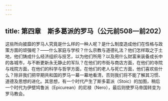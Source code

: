 ```yaml
---
---
---
```

title: 第四章　斯多葛派的罗马（公元前508—前202）
---




这些所向披靡的罗马人究竟是什么样的一种人呢？是什么制度造成他们在性格与政策方面的顽强呢？——什么家庭与学校？什么宗教与道德礼法？他们怎样取之于土地，他们铸成什么经济组织与技艺，以为他们所用？以及用什么财富来装备成长中的各城市，与不断更新永无静止的军队？在他们的市街与商店方面，在他们的寺院与戏院方面，在他们的科学与哲学方面，在他们的老人与死亡方面，他们喜欢些什么？除非我们把早期共和国的罗马一幕一幕地看清，否则我们将不能了解其习惯、道德及思想的进化。其思想，有一个时代产生了斯多葛派（Stoic）的加图，稍后一个时代为伊壁鸠鲁派（Epicurean）的尼禄（Nero），最后则使罗马帝国转变为罗马教会。